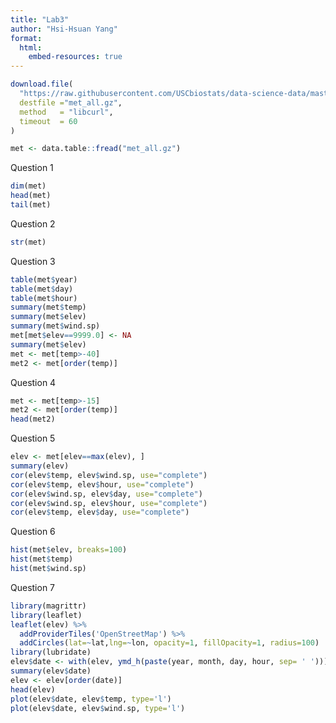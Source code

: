 ```yaml
---
title: "Lab3"
author: "Hsi-Hsuan Yang"
format:
  html:
    embed-resources: true
---
```



```r
download.file(
  "https://raw.githubusercontent.com/USCbiostats/data-science-data/master/02_met/met_all.gz",
  destfile ="met_all.gz",
  method   = "libcurl",
  timeout  = 60
)

met <- data.table::fread("met_all.gz")
```
Question 1
```r
dim(met)
head(met)
tail(met)
```
Question 2
```r
str(met)
```

Question 3
```r
table(met$year)
table(met$day)
table(met$hour)
summary(met$temp)
summary(met$elev)
summary(met$wind.sp)
met[met$elev==9999.0] <- NA
summary(met$elev)
met <- met[temp>-40]
met2 <- met[order(temp)]
```

Question 4
```r
met <- met[temp>-15]
met2 <- met[order(temp)]
head(met2)
```
Question 5
```r
elev <- met[elev==max(elev), ]
summary(elev)
cor(elev$temp, elev$wind.sp, use="complete")
cor(elev$temp, elev$hour, use="complete")
cor(elev$wind.sp, elev$day, use="complete")
cor(elev$wind.sp, elev$hour, use="complete")
cor(elev$temp, elev$day, use="complete")
```
Question 6
```r
hist(met$elev, breaks=100)
hist(met$temp)
hist(met$wind.sp)
```
Question 7
```r
library(magrittr)
library(leaflet)
leaflet(elev) %>%
  addProviderTiles('OpenStreetMap') %>% 
  addCircles(lat=~lat,lng=~lon, opacity=1, fillOpacity=1, radius=100)
library(lubridate)
elev$date <- with(elev, ymd_h(paste(year, month, day, hour, sep= ' ')))
summary(elev$date)
elev <- elev[order(date)]
head(elev)
plot(elev$date, elev$temp, type='l')
plot(elev$date, elev$wind.sp, type='l')
```

